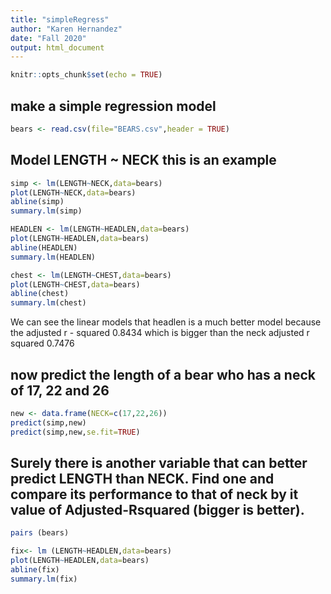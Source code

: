 ```yaml
---
title: "simpleRegress"
author: "Karen Hernandez"
date: "Fall 2020"
output: html_document
---
```


```r
knitr::opts_chunk$set(echo = TRUE)
```

## make a simple regression model

```r
bears <- read.csv(file="BEARS.csv",header = TRUE)
```

## Model LENGTH ~ NECK  this is an example  

```r
simp <- lm(LENGTH~NECK,data=bears)
plot(LENGTH~NECK,data=bears)
abline(simp)
summary.lm(simp)
```


```r
HEADLEN <- lm(LENGTH~HEADLEN,data=bears)
plot(LENGTH~HEADLEN,data=bears)
abline(HEADLEN)
summary.lm(HEADLEN)
```

```r
chest <- lm(LENGTH~CHEST,data=bears)
plot(LENGTH~CHEST,data=bears)
abline(chest)
summary.lm(chest)
```

We can see the linear models that headlen is a much better model because the adjusted r - squared 0.8434 which is bigger than the neck adjusted r squared 0.7476

## now predict the length of a bear who has a neck of 17, 22 and 26


```r
new <- data.frame(NECK=c(17,22,26))
predict(simp,new)
predict(simp,new,se.fit=TRUE)
```
## Surely there is another variable that can better predict LENGTH than NECK. Find one and compare its performance to that of neck by it value of Adjusted-Rsquared (bigger is better).

```r
pairs (bears)
```


```r
fix<- lm (LENGTH~HEADLEN,data=bears)
plot(LENGTH~HEADLEN,data=bears)
abline(fix)
summary.lm(fix)
```


